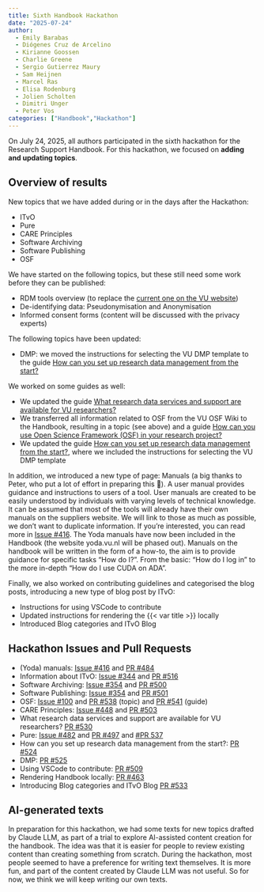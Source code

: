 ```yaml
---
title: Sixth Handbook Hackathon
date: "2025-07-24"
author:
  - Emily Barabas
  - Diógenes Cruz de Arcelino
  - Kirianne Goossen
  - Charlie Greene
  - Sergio Gutierrez Maury
  - Sam Heijnen
  - Marcel Ras
  - Elisa Rodenburg
  - Jolien Scholten
  - Dimitri Unger
  - Peter Vos
categories: ["Handbook","Hackathon"]
---
```


On July 24, 2025, all authors participated in the sixth hackathon for the Research Support Handbook. For this hackathon, we focused on **adding and updating topics**.

## Overview of results

New topics that we have added during or in the days after the Hackathon:

* ITvO
* Pure
* CARE Principles
* Software Archiving 
* Software Publishing
* OSF

We have started on the following topics, but these still need some work before they can be published:

* RDM tools overview (to replace the [current one on the VU website](https://vu.nl/en/about-vu/divisions/university-library/more-about/rdm-tools))
* De-identifying data: Pseudonymisation and Anonymisation
* Informed consent forms (content will be discussed with the privacy experts)

The following topics have been updated:

* DMP: we moved the instructions for selecting the VU DMP template to the guide [How can you set up research data management from the start?](../guides/plan-and-design.qmd)

We worked on some guides as well:

* We updated the guide [What research data services and support are available for VU researchers?](../guides/data-lifecycle.qmd)
* We transferred all information related to OSF from the VU OSF Wiki to the Handbook, resulting in a topic (see above) and a guide [How can you use Open Science Framework (OSF) in your research project?](../guides/use-osf.qmd)
* We updated the guide [How can you set up research data management from the start?](../guides/plan-and-design.qmd), where we included the instructions for selecting the VU DMP template

In addition, we introduced a new type of page: Manuals (a big thanks to Peter, who put a lot of effort in preparing this 🙏). A user manual provides guidance and instructions to users of a tool. User manuals are created to be easily understood by individuals with varying levels of technical knowledge. It can be assumed that most of the tools will already have their own manuals on the suppliers website. We will link to those as much as possible, we don't want to duplicate information. If you're interested, you can read more in [Issue #416](https://github.com/ubvu/open-handbook/issues/416). The Yoda manuals have now been included in the Handbook (the website yoda.vu.nl will be phased out). Manuals on the handbook will be written in the form of a how-to, the aim is to provide guidance for specific tasks "How do I?". From the basic: "How do I log in" to the more in-depth "How do I use CUDA on ADA".

Finally, we also worked on contributing guidelines and categorised the blog posts, introducing a new type of blog post by ITvO:

* Instructions for using VSCode to contribute
* Updated instructions for rendering the {{< var title >}} locally
* Introduced Blog categories and ITvO Blog

## Hackathon Issues and Pull Requests

* (Yoda) manuals: [Issue #416](https://github.com/ubvu/open-handbook/issues/416) and [PR #484](https://github.com/ubvu/open-handbook/pull/484)
* Information about ITvO: [Issue #344](https://github.com/ubvu/open-handbook/issues/344) and [PR #516](https://github.com/ubvu/open-handbook/pull/516)
* Software Archiving: [Issue #354](https://github.com/ubvu/open-handbook/issues/354) and [PR #500](https://github.com/ubvu/open-handbook/pull/500)
* Software Publishing: [Issue #354](https://github.com/ubvu/open-handbook/issues/354) and [PR #501](https://github.com/ubvu/open-handbook/pull/501)
* OSF: [Issue #100](https://github.com/ubvu/open-handbook/issues/100) and [PR #538](https://github.com/ubvu/open-handbook/pull/538) (topic) and [PR #541](https://github.com/ubvu/open-handbook/pull/541) (guide)
* CARE Principles: [Issue #448](https://github.com/ubvu/open-handbook/issues/448) and [PR #503](https://github.com/ubvu/open-handbook/pull/503)
* What research data services and support are available for VU researchers? [PR #530](https://github.com/ubvu/open-handbook/pull/530)
* Pure: [Issue #482](https://github.com/ubvu/open-handbook/issues/482) and [PR #497](https://github.com/ubvu/open-handbook/pull/497) and [#PR 537](https://github.com/ubvu/open-handbook/pull/537)
* How can you set up research data management from the start?: [PR #524](https://github.com/ubvu/open-handbook/pull/524)
* DMP: [PR #525](https://github.com/ubvu/open-handbook/pull/525)
* Using VSCode to contribute: [PR #509](https://github.com/ubvu/open-handbook/pull/525)
* Rendering Handbook locally: [PR #463](https://github.com/ubvu/open-handbook/pull/463)
* Introducing Blog categories and ITvO Blog [PR #533](https://github.com/ubvu/open-handbook/pull/533)

## AI-generated texts

In preparation for this hackathon, we had some texts for new topics drafted by Claude LLM, as part of a trial to explore AI-assisted content creation for the handbook. The idea was that it is easier for people to review existing content than creating something from scratch. During the hackathon, most people seemed to have a preference for writing text themselves. It is more fun, and part of the content created by Claude LLM was not useful. So for now, we think we will keep writing our own texts.
